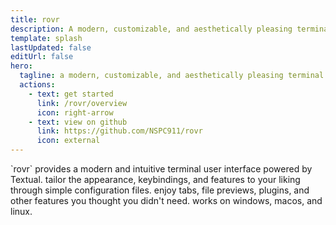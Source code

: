 ```yaml
---
title: rovr
description: A modern, customizable, and aesthetically pleasing terminal file explorer.
template: splash
lastUpdated: false
editUrl: false
hero:
  tagline: a modern, customizable, and aesthetically pleasing terminal file explorer.
  actions:
    - text: get started
      link: /rovr/overview
      icon: right-arrow
    - text: view on github
      link: https://github.com/NSPC911/rovr
      icon: external
---
```



<CardGrid stagger>
  <Card title="modern tui" icon="laptop">
    `rovr` provides a modern and intuitive terminal user interface powered by
    Textual.
  </Card>
  <Card title="customizable" icon="setting">
    tailor the appearance, keybindings, and features to your liking through
    simple configuration files.
  </Card>
  <Card title="feature-rich" icon="rocket">
    enjoy tabs, file previews, plugins, and other features you thought you
    didn't need.
  </Card>
  <Card title="cross-platform" icon="open-book">
    works on windows, macos, and linux.
  </Card>
</CardGrid>
